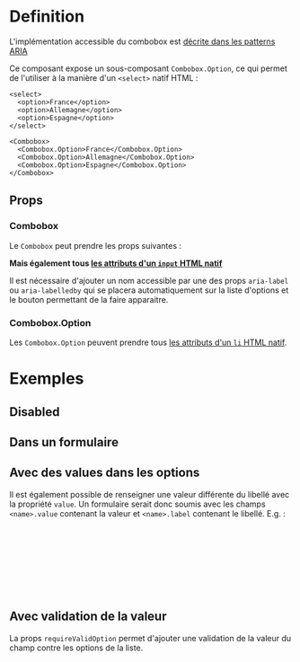 
<Meta of={stories} />


# Definition

L'implémentation accessible du combobox est [décrite dans les patterns ARIA](https://www.w3.org/WAI/ARIA/apg/patterns/combobox/examples/combobox-autocomplete-list/)

Ce composant expose un sous-composant `Combobox.Option`, ce qui permet de l'utiliser à la manière d'un `<select>`
natif HTML :
```tsx
<select>
  <option>France</option>
  <option>Allemagne</option>
  <option>Espagne</option>
</select>

<Combobox>
  <Combobox.Option>France</Combobox.Option>
  <Combobox.Option>Allemagne</Combobox.Option>
  <Combobox.Option>Espagne</Combobox.Option>
</Combobox>
```

## Props

### Combobox

Le `Combobox` peut prendre les props suivantes :

<Controls />

**Mais également tous [les attributs d'un `input` HTML natif](https://developer.mozilla.org/en-US/docs/Web/HTML/Element/button)**

Il est nécessaire d'ajouter un nom accessible par une des props `aria-label` ou `aria-labelledby` qui se placera
automatiquement sur la liste d'options et le bouton permettant de la faire apparaitre.

### Combobox.Option

Les `Combobox.Option` peuvent prendre tous [les attributs d'un `li` HTML natif](https://developer.mozilla.org/en-US/docs/Web/HTML/Element/li).

# Exemples

<Canvas of={stories.exemple} />

## Disabled

<Canvas of={stories.disabled} />

## Dans un formulaire

<Canvas of={stories.intégrationDansUnFormulaire} />

## Avec des values dans les options

Il est également possible de renseigner une valeur différente du libellé avec la propriété `value`.
Un formulaire serait donc soumis avec les champs `<name>.value` contenant la valeur et `<name>.label` contenant le libellé.
E.g. :
```jsx
<form onSubmit={event => (
    alert(`
        label: ${event.currentTarget['pays.label'].value},
        value: ${event.currentTarget['pays.value'].value}
    `)
)}>
    {/* ... */}
</form>
```

<Canvas of={stories.optionAvecValue} />

## Avec validation de la valeur

La props `requireValidOption` permet d'ajouter une validation de la valeur du champ contre les options de la liste.

<Canvas of={stories.validation} />

<Canvas of={stories.categories} />
